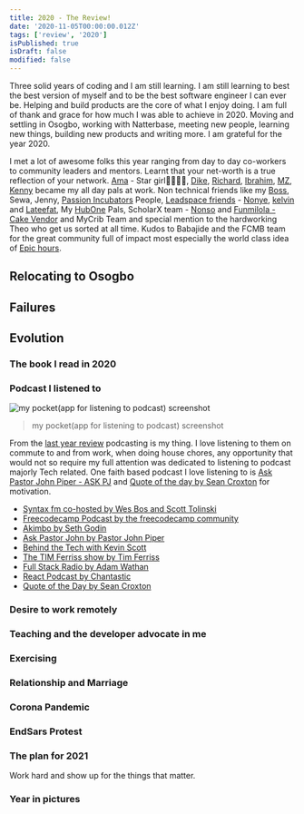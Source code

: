 ```yaml
---
title: 2020 - The Review!
date: '2020-11-05T00:00:00.012Z'
tags: ['review', '2020']
isPublished: true
isDraft: false
modified: false
---
```


Three solid years of coding and I am still learning. I am still learning to best the best version of myself and to be the best software engineer I can ever be. Helping and build products are the core of what I enjoy doing. I am full of thank and grace for how much I was able to achieve in 2020. Moving and settling in Osogbo, working with Natterbase, meeting new people, learning new things, building new products and writing more. I am grateful for the year 2020.

I met a lot of awesome folks this year ranging from day to day co-workers to
community leaders and mentors. Learnt that your net-worth is a true reflection
of your network. [Ama](https://twitter.com/amakha__) - Star girl👩🏼‍🎤🌟,
[Dike](https://twitter.com/Chukwudike__),
[Richard](https://twitter.com/nyntein), [Ibrahim](https://twitter.com/_darangi),
[MZ](https://twitter.com/mzndako), [Kenny](https://twitter.com/_KennyShittu)
became my all day pals at work. Non technical friends like my
[Boss](https://twitter.com/ireadastory), Sewa, Jenny,
[Passion Incubators](https://twitter.com/P_Incubator) People,
[Leadspace friends](https://twitter.com/TheLeadspace) - [Nonye](Link),
[kelvin](https://twitter.com/KelvmakanjuOla) and [Lateefat](https://link), My
[HubOne](https://www.fcmb.com/hub-one/) Pals, ScholarX team -
[Nonso](https://twitter.com/Williamsnonso11) and
[Funmilola - Cake Vendor](https://twitter.com/melawlah) and MyCrib Team and
special mention to the hardworking Theo who get us sorted at all time. Kudos to
Babajide and the FCMB team for the great community full of impact most
especially the world class idea of
[Epic hours](https://www.fcmb.com/hub-one/event.php?a=epic-hour-at-hub-one).


## Relocating to Osogbo



## Failures


## Evolution


### The book I read in 2020




### Podcast I listened to

![my pocket(app for listening to podcast) screenshot ](https://res.cloudinary.com/drnqdd87d/image/upload/v1581766724/Personal/Screenshot_2020-02-15_at_12.02.41.png)

> my pocket(app for listening to podcast) screenshot

From the [last year review](https://www.oluwasetemi.dev/2018-the-review/)
podcasting is my thing. I love listening to them on commute to and from work,
when doing house chores, any opportunity that would not so require my full
attention was dedicated to listening to podcast majorly Tech related. One faith
based podcast I love listening to is
[Ask Pastor John Piper - ASK PJ](https://www.desiringgod.org/ask-pastor-john)
and [Quote of the day by Sean Croxton](https://quoteofthedayshow.libsyn.com/)
for motivation.

- [Syntax fm co-hosted by Wes Bos and Scott Tolinski](https://syntax.fm)
- [Freecodecamp Podcast by the freecodecamp community](https://freecodecamp.libsyn.com/)
- [Akimbo by Seth Godin](https://www.akimbo.link/)
- [Ask Pastor John by Pastor John Piper](https://www.desiringgod.org/ask-pastor-john)
- [Behind the Tech with Kevin Scott](https://behindthetech.libsynpro.com/)
- [The TIM Ferriss show by Tim Ferriss](https://tim.blog/podcast/)
- [Full Stack Radio by Adam Wathan](https://www.fullstackradio.com/)
- [React Podcast by Chantastic](https://reactpodcast.simplecast.fm/)
- [Quote of the Day by Sean Croxton](https://quoteofthedayshow.libsyn.com/)

### Desire to work remotely



### Teaching and the developer advocate in me

### Exercising

### Relationship and Marriage

### Corona Pandemic

### EndSars Protest



### The plan for 2021

Work hard and show up for the things that matter.

### Year in pictures
